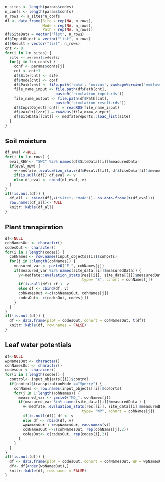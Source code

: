 
```r
n_sites <- length(params$codes)
n_confs <- length(params$confs)
n_rows <- n_sites*n_confs
df <- data.frame(Site = rep(NA, n_rows), 
                 Mode = rep(NA, n_rows),
                 Path = rep(NA, n_rows))
df$SiteData = vector("list", n_rows)
df$InputObject = vector("list", n_rows)
df$Result = vector("list", n_rows)
cnt <- 0
for(i in 1:n_sites) {
  site <- params$codes[i]
  for(j in 1:n_confs) {
    conf <- params$confs[j]
    cnt <- cnt+1
    df$Site[cnt] <- site
    df$Mode[cnt] <- conf
    df$Path[cnt] <- file.path('data', 'output', packageVersion('medfate')[[1]], params$model, conf, site)
    file_name_input <- file.path(df$Path[cnt],
                       paste0('simulation_input.rds'))
    file_name_output <- file.path(df$Path[cnt],
                       paste0('simulation_result.rds'))
    df$InputObject[[cnt]] = readRDS(file_name_input)
    df$Result[[cnt]] = readRDS(file_name_output)
    df$SiteData[[cnt]] <- medfatereports::load_list(site)
  }
}
```

## Soil moisture
```r
df_eval <-NULL
for(i in 1:n_rows) {
  eval_REW <- "SWC" %in% names(df$SiteData[[i]]$measuredData)
  if(eval_REW) {
    v<-medfate::evaluation_stats(df$Result[[i]], df$SiteData[[i]]$measuredData, type= "REW")
    if(is.null(df)) df_eval <- v
    else df_eval <- cbind(df_eval, v)
  }
}
if(!is.null(df)) {
  df_all <- cbind(df[,c("Site", "Mode")], as.data.frame(t(df_eval)))
  row.names(df_all)<- NULL
  knitr::kable(df_all)
}
```


## Plant transpiration

```r
df<-NULL
cohNamesOut <- character()
codesOut <- character()
for(i in 1:length(codes)) {
  cohNames <- row.names(input_objects[[i]]$cohorts)
  for(j in 1:length(cohNames)) {
    measured_var <- paste0("E_", cohNames[j])
    if(measured_var %in% names(site_data[[i]]$measuredData)) {
      v<-medfate::evaluation_stats(res[[i]], site_data[[i]]$measuredData,
                                   type= "E", cohort = cohNames[j])
      if(is.null(df)) df <- v
      else df <- cbind(df, v)
      cohNamesOut <-c(cohNamesOut, cohNames[j])
      codesOut<- c(codesOut, codes[i])
    }
  }
}
if(!is.null(df)) {
  df <- data.frame(plot = codesOut, cohort = cohNamesOut, t(df))
  knitr::kable(df, row.names = FALSE)
}
```

## Leaf water potentials

```r
df<-NULL
wpNamesOut <- character()
cohNamesOut <- character()
codesOut <- character()
for(i in 1:length(codes)) {
  control<- input_objects[[i]]$control
  if(control$transpirationMode =="Sperry") {
    cohNames <- row.names(input_objects[[i]]$cohorts)
    for(j in 1:length(cohNames)) {
      measured_var <- paste0("MD_", cohNames[j])
      if(measured_var %in% names(site_data[[i]]$measuredData)) {
        v<-medfate::evaluation_stats(res[[i]], site_data[[i]]$measuredData,
                                   type= "WP", cohort = cohNames[j])
        if(is.null(df)) df <- v
        else df <- rbind(df, v)
        wpNamesOut <-c(wpNamesOut, row.names(v))
        cohNamesOut <-c(cohNamesOut, rep(cohNames[j],2))
        codesOut<- c(codesOut, rep(codes[i],2))
      }
    }
  }
}
if(!is.null(df)) {
  df <- data.frame(plot = codesOut, cohort = cohNamesOut, WP = wpNamesOut, df)
  df<- df[order(wpNamesOut),]
  knitr::kable(df, row.names = FALSE)
}
```
